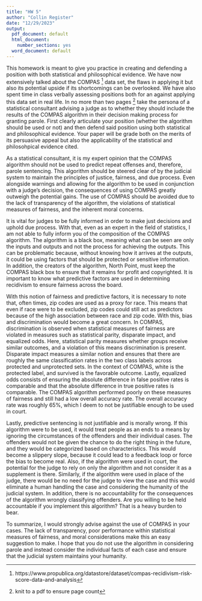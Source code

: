 ```yaml
---
title: "HW 5"
author: "Collin Register"
date: "12/29/2023"
output:
  pdf_document: default
  html_document:
    number_sections: yes
  word_document: default
---
```


This homework is meant to give you practice in creating and defending a position with both statistical and philosophical evidence.  We have now extensively talked about the COMPAS ^[https://www.propublica.org/datastore/dataset/compas-recidivism-risk-score-data-and-analysis] data set, the flaws in applying it but also its potential upside if its shortcomings can be overlooked.  We have also spent time in class verbally assessing positions both for an against applying this data set in real life.  In no more than two pages ^[knit to a pdf to ensure page count] take the persona of a statistical consultant advising a judge as to whether they should include the results of the COMPAS algorithm in their decision making process for granting parole.  First clearly articulate your position (whether the algorithm should be used or not) and then defend said position using both statistical and philosophical evidence.  Your paper will be grade both on the merits of its persuasive appeal but also the applicability of the statistical and philosohpical evidence cited.  



As a statistical consultant, it is my expert opinion that the COMPAS algorithm should not be used to predict repeat offenses and, therefore, parole sentencing. This algorithm should be steered clear of by the judicial system to maintain the principles of justice, fairness, and due process. Even alongside warnings and allowing for the algorithm to be used in conjunction with a judge's decision, the consequences of using COMPAS greatly outweigh the potential gains. The use of COMPAS should be avoided due to the lack of transparency of the algorithm, the violations of statistical measures of fairness, and the inherent moral concerns.

It is vital for judges to be fully informed in order to make just decisions and uphold due process. With that, even as an expert in the field of statistics, I am not able to fully inform you of the composition of the COMPAS algorithm. The algorithm is a black box, meaning what can be seen are only the inputs and outputs and not the process for achieving the outputs. This can be problematic because, without knowing how it arrives at the outputs, it could be using factors that should be protected or sensitive information. In addition, the creators of the algorithm, North Point, must keep the COMPAS black box to ensure that it remains for profit and copyrighted. It is important to know what predictive factors are used in determining recidivism to ensure fairness across the board.    

With this notion of fairness and predictive factors, it is necessary to note that, often times, zip codes are used as a proxy for race. This means that even if race were to be excluded, zip codes could still act as predictors because of the high association between race and zip code. With this, bias and discrimination would become a great concern. In COMPAS, discrimination is observed when statistical measures of fairness are violated in measures such as statistical parity, disparate impact, and equalized odds. Here, statistical parity measures whether groups receive similar outcomes, and a violation of this means discrimination is present. Disparate impact measures a similar notion and ensures that there are roughly the same classification rates in the two class labels across protected and unprotected sets. In the context of COMPAS, white is the protected label, and survived is the favorable outcome. Lastly, equalized odds consists of ensuring the absolute difference in false positive rates is comparable and that the absolute difference in true positive rates is comparable. The COMPAS algorithm performed poorly on these measures of fairness and still had a low overall accuracy rate. The overall accuracy rate was roughly 65%, which I deem to not be justifiable enough to be used in court.    

Lastly, predictive sentencing is not justifiable and is morally wrong. If this algorithm were to be used, it would treat people as an ends to a means by ignoring the circumstances of the offenders and their individual cases. The offenders would not be given the chance to do the right thing in the future, and they would be categorized based on characteristics. This would become a slippery slope, because it could lead to a feedback loop or force the bias to become real.  Also, if the algorithm were used in court, the potential for the judge to rely on only the algorithm and not consider it as a supplement is there. Similarly, if the algorithm were used in place of the judge, there would be no need for the judge to view the case and this would eliminate a human handling the case and considering the humanity of the judicial system. In addition, there is no accountability for the consequences of the algorithm wrongly classifying offenders. Are you willing to be held accountable if you implement this algorithm? That is a heavy burden to bear.    

To summarize, I would strongly advise against the use of COMPAS in your cases. The lack of transparency, poor performance within statistical measures of fairness, and moral considerations make this an easy suggestion to make.  I hope that you do not use the algorithm in considering parole and instead consider the individual facts of each case and ensure that the judicial system maintains your humanity.   


